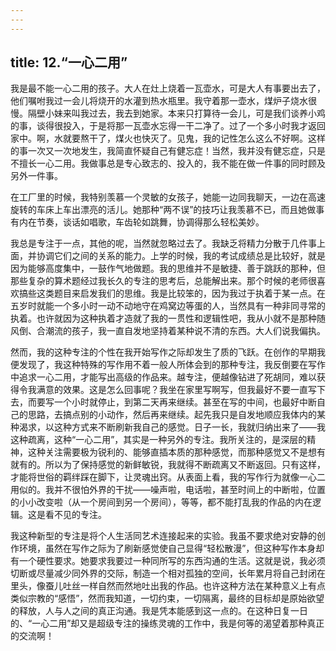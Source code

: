 ```yaml
---
---
---
```

title: 12.“一心二用”
---




我是最不能一心二用的孩子。大人在灶上烧着一瓦壶水，可是大人有事要出去了，他们嘱咐我过一会儿将烧开的水灌到热水瓶里。我守着那一壶水，煤炉子烧水很慢。隔壁小妹来叫我过去，我去到她家。本来只打算待一会儿，可是我们谈养小鸡的事，谈得很投入，于是将那一瓦壶水忘得一干二净了。过了一个多小时我才返回家中。啊，水就要熬干了，煤火也快灭了。见鬼，我的记性怎么这么不好啊。这样的事一次又一次地发生，我简直怀疑自己有健忘症！当然，我并没有健忘症，只是不擅长一心二用。我做事总是专心致志的、投入的，我不能在做一件事的同时顾及另外一件事。

在工厂里的时候，我特别羡慕一个灵敏的女孩子，她能一边同我聊天，一边在高速旋转的车床上车出漂亮的活儿。她那种“两不误”的技巧让我羡慕不已，而且她做事有内在节奏，谈话如唱歌，车齿轮如跳舞，协调得那么轻松美妙。

我总是专注于一点，其他的呢，当然就忽略过去了。我缺乏将精力分散于几件事上面，并协调它们之间的关系的能力。上学的时候，我的考试成绩总是比较好，就是因为能够高度集中，一鼓作气地做题。我的思维并不是敏捷、善于跳跃的那种，但那些复杂的算术题经过我长久的专注的思考后，总能解出来。那个时候的老师很喜欢搞些这类题目来启发我们的思维。我是比较笨的，因为我过于执着于某一点。在五岁时就能一个多小时一动不动地守在鸡窝边等蛋的人，当然具有一种非同寻常的执着。也许就因为这种执着才造就了我的一贯性和逻辑性吧，我从小就不是那种随风倒、合潮流的孩子，我一直自发地坚持着某种说不清的东西。大人们说我偏执。

然而，我的这种专注的个性在我开始写作之际却发生了质的飞跃。在创作的早期我便发现了，我这种特殊的写作用不着一般人所体会到的那种专注，我反倒要在写作中追求一心二用，才能写出高级的作品来。越专注，便越像钻进了死胡同，难以获得令我满意的效果。这是怎么回事呢？我坐在家里写啊写，但我最好不要一直写下去，而要写一个小时就停止，到第二天再来继续。甚至在写的中间，也最好中断自己的思路，去搞点别的小动作，然后再来继续。起先我只是自发地顺应我体内的某种渴求，以这种方式来不断刷新我自己的感觉。日子一长，我就归纳出来了——我这种疏离，这种“一心二用”，其实是一种另外的专注。我所关注的，是深层的精神，这种关注需要极为锐利的、能够直插本质的那种感觉，而那种感觉又不是想有就有的。所以为了保持感觉的新鲜敏锐，我就得不断疏离又不断返回。只有这样，才能将世俗的羁绊踩在脚下，让灵魂出窍。从表面上看，我的写作行为就像一心二用似的。我并不很怕外界的干扰——噪声啦，电话啦，甚至时间上的中断啦，位置的小小改变啦（从一个房间到另一个房间），等等，都不能打乱我的作品的内在逻辑。这是看不见的专注。

我这种新型的专注是将个人生活同艺术连接起来的实验。我虽不要求绝对安静的创作环境，虽然在写作之际为了刷新感觉使自己显得“轻松散漫”，但这种写作本身却有一个硬性要求。她要求我要过一种同所写的东西沟通的生活。这就是说，我必须切断或尽量减少同外界的交际，制造一个相对孤独的空间，长年累月将自己封闭在里头，像蚕儿吐丝一样自然而然地吐出我的作品。也许这种方法在某种意义上有点类似宗教的“感悟”，然而我知道，一切约束，一切隔离，最终的目标却是原始欲望的释放，人与人之间的真正沟通。我是凭本能感到这一点的。在这种日复一日的、“一心二用”却又是超级专注的操练灵魂的工作中，我是何等的渴望着那种真正的交流啊！